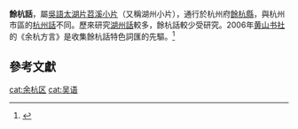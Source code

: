 '''餘杭話'''，屬[[吳語|吳語]][[太湖片|太湖片]][[苕溪小片|苕溪小片]]（又稱湖州小片），通行於杭州府[[餘杭縣|餘杭縣]]，與杭州市區的[[杭州話|杭州話]]不同。歷來研究[[湖州話|湖州話]]較多，餘杭話較少受研究。2006年[[黄山书社|黄山书社]]的《余杭方言》是收集餘杭話特色詞匯的先驅。<ref>{{cite news|title=岁月见证城事 蒹葭情深不倦 走近余杭方言收集人——张承模、叶玲玲夫妇|newspaper=|date=2014-08-22|last=孙聪|first=|url=http://m2.zjol.com.cn/mzjol/szb/qjwb.html?theDate=2014-08-22&link_text=content_2794759.htm|archiveurl=https://web.archive.org/web/20210216124457/http://m2.zjol.com.cn/mzjol/szb/qjwb.html?theDate=2014-08-22&link_text=content_2794759.htm|archivedate=2021-02-16|accessdate=2021-02-17|dead-url=no}}</ref>

==參考文獻==
{{reflist}}

{{吳語}}
[[cat:余杭区|cat:余杭区]]
[[cat:吴语|cat:吴语]]
{{language-stub}}